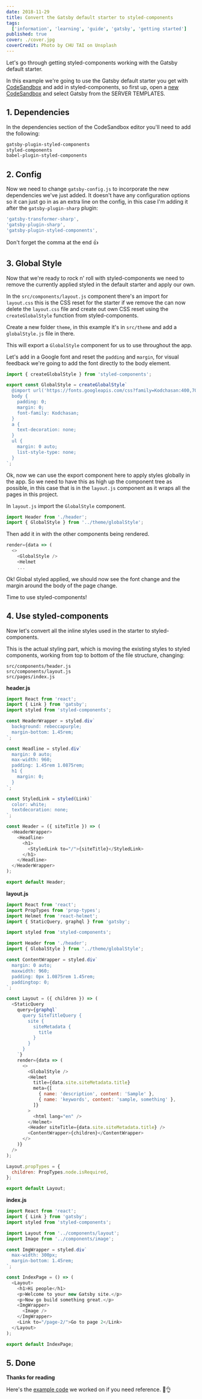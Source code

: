 ```yaml
---
date: 2018-11-29
title: Convert the Gatsby default starter to styled-components
tags:
  ['information', 'learning', 'guide', 'gatsby', 'getting started']
published: true
cover: ./cover.jpg
coverCredit: Photo by CHU TAI on Unsplash
---
```



Let's go through getting styled-components working with the Gatsby
default starter.

<YouTube youTubeId="O5sWySCr668" />

In this example we're going to use the Gatsby default starter you get
with [CodeSandbox] and add in styled-components, so first up, open a
[new CodeSandbox] and select Gatsby from the SERVER TEMPLATES.

## 1. Dependencies

In the dependencies section of the CodeSandbox editor you'll need to
add the following:

```bash
gatsby-plugin-styled-components
styled-components
babel-plugin-styled-components
```

## 2. Config

Now we need to change `gatsby-config.js` to incorporate the new
dependencies we've just added. It doesn't have any configuration
options so it can just go in as an extra line on the config, in this
case I'm adding it after the `gatsby-plugin-sharp` plugin:

```js
'gatsby-transformer-sharp',
'gatsby-plugin-sharp',
'gatsby-plugin-styled-components',
```

Don't forget the comma at the end 👍

## 3. Global Style

Now that we're ready to rock n' roll with styled-components we need to
remove the currently applied styled in the default starter and apply
our own.

In the `src/components/layout.js` component there's an import for
`layout.css` this is the CSS reset for the starter if we remove the
can now delete the `layout.css` file and create out own CSS reset
using the `createGlobalStyle` function from styled-components.

Create a new folder `theme`, in this example it's in `src/theme` and
add a `globalStyle.js` file in there.

This will export a `GlobalStyle` component for us to use throughout
the app.

Let's add in a Google font and reset the `padding` and `margin`, for
visual feedback we're going to add the font directly to the body
element.

```js
import { createGlobalStyle } from 'styled-components';

export const GlobalStyle = createGlobalStyle`
  @import url('https://fonts.googleapis.com/css?family=Kodchasan:400,700');
  body {
    padding: 0;
    margin: 0;
    font-family: Kodchasan;
  }
  a {
    text-decoration: none;
  }
  ul {
    margin: 0 auto;
    list-style-type: none;
  }
`;
```

Ok, now we can use the export component here to apply styles globally
in the app. So we need to have this as high up the component tree as
possible, in this case that is in the `layout.js` component as it
wraps all the pages in this project.

In `layout.js` import the `GlobalStyle` component.

```js
import Header from './header';
import { GlobalStyle } from '../theme/globalStyle';
```

Then add it in with the other components being rendered.

```js
render={data => (
  <>
    <GlobalStyle />
    <Helmet
    ...
```

Ok! Global styled applied, we should now see the font change and the
margin around the body of the page change.

Time to use styled-components!

## 4. Use styled-components

Now let's convert all the inline styles used in the starter to
styled-components.

This is the actual styling part, which is moving the existing styles
to styled components, working from top to bottom of the file
structure, changing:

```
src/components/header.js
src/components/layout.js
src/pages/index.js
```

**header.js**

```js
import React from 'react';
import { Link } from 'gatsby';
import styled from 'styled-components';

const HeaderWrapper = styled.div`
  background: rebeccapurple;
  margin-bottom: 1.45rem;
`;

const Headline = styled.div`
  margin: 0 auto;
  max-width: 960;
  padding: 1.45rem 1.0875rem;
  h1 {
    margin: 0;
  }
`;

const StyledLink = styled(Link)`
  color: white;
  textdecoration: none;
`;

const Header = ({ siteTitle }) => (
  <HeaderWrapper>
    <Headline>
      <h1>
        <StyledLink to="/">{siteTitle}</StyledLink>
      </h1>
    </Headline>
  </HeaderWrapper>
);

export default Header;
```

**layout.js**

```js
import React from 'react';
import PropTypes from 'prop-types';
import Helmet from 'react-helmet';
import { StaticQuery, graphql } from 'gatsby';

import styled from 'styled-components';

import Header from './header';
import { GlobalStyle } from '../theme/globalStyle';

const ContentWrapper = styled.div`
  margin: 0 auto;
  maxwidth: 960;
  padding: 0px 1.0875rem 1.45rem;
  paddingtop: 0;
`;

const Layout = ({ children }) => (
  <StaticQuery
    query={graphql`
      query SiteTitleQuery {
        site {
          siteMetadata {
            title
          }
        }
      }
    `}
    render={data => (
      <>
        <GlobalStyle />
        <Helmet
          title={data.site.siteMetadata.title}
          meta={[
            { name: 'description', content: 'Sample' },
            { name: 'keywords', content: 'sample, something' },
          ]}
        >
          <html lang="en" />
        </Helmet>
        <Header siteTitle={data.site.siteMetadata.title} />
        <ContentWrapper>{children}</ContentWrapper>
      </>
    )}
  />
);

Layout.propTypes = {
  children: PropTypes.node.isRequired,
};

export default Layout;
```

**index.js**

```js
import React from 'react';
import { Link } from 'gatsby';
import styled from 'styled-components';

import Layout from '../components/layout';
import Image from '../components/image';

const ImgWrapper = styled.div`
  max-width: 300px;
  margin-bottom: 1.45rem;
`;

const IndexPage = () => (
  <Layout>
    <h1>Hi people</h1>
    <p>Welcome to your new Gatsby site.</p>
    <p>Now go build something great.</p>
    <ImgWrapper>
      <Image />
    </ImgWrapper>
    <Link to="/page-2/">Go to page 2</Link>
  </Layout>
);

export default IndexPage;
```

## 5. Done

**Thanks for reading**

Here's the [example code] we worked on if you need reference. 👀👌

[codesandbox]: https://codesandbox.io
[new codesandbox]: https://codesandbox.io/s/
[example code]: https://codesandbox.io/s/yp3z16yw11
